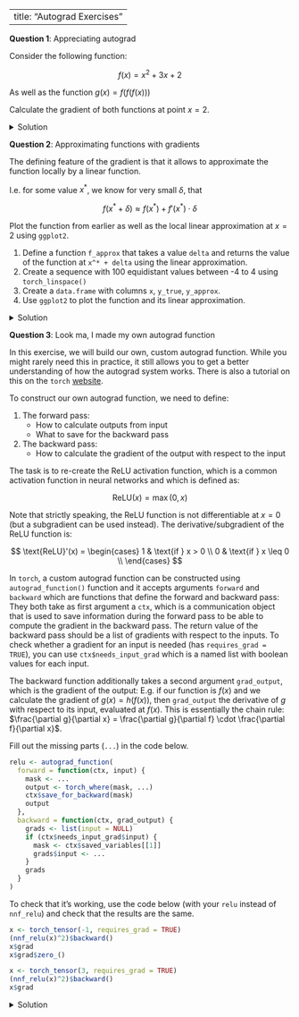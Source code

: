
---
title: "Autograd Exercises"
---


**Question 1**: Appreciating autograd

Consider the following function:

$$
f(x) = x^2 + 3x + 2
$$

As well as the function $g(x) = f(f(f(x)))$

Calculate the gradient of both functions at point $x = 2$.

<details>
<summary>Solution</summary>

```r
library(torch)
x <- torch_tensor(2, requires_grad = TRUE)
f <- function(x) {
  x^2 + 3 * x + 2
}
g <- function(x) {
  f(f(f(x)))
}

# store the gradient, i.e. f'(2)
f(x)$backward()
grad <- x$grad$clone()
grad

# For another backward pass, we reset the gradient as they otherwise accumulate
x$grad$zero_()

# calculate the gradient of g(x)
g(x)$backward()

# create copy of the gradient
grad2 <- x$grad$clone()
grad2

# Zero gradients for good measure
x$grad$zero_()
```
</details>

**Question 2**: Approximating functions with gradients

The defining feature of the gradient is that it allows to approximate the function locally by a linear function.

I.e. for some value $x^*$, we know for very small $\delta$, that

$$
f(x^* + \delta) \approx f(x^*) + f'(x^*) \cdot \delta
$$

Plot the function from earlier as well as the local linear approximation at $x = 2$ using `ggplot2`.

1. Define a function `f_approx` that takes a value `delta` and returns the value of the function at `x^* + delta` using the linear approximation.
2. Create a sequence with 100 equidistant values between -4 to 4  using `torch_linspace()`
3. Create a `data.frame` with columns `x`, `y_true`, `y_approx`.
4. Use `ggplot2` to plot the function and its linear approximation.


<details>
<summary>Solution</summary>

```r
library(ggplot2)
x <- x$detach() # no need to track gradients anymore
deltas <- torch_linspace(-4, 4, 100)
y_true <- f(x + deltas)
y_approx <- f(x) + grad * deltas

d <- data.frame(x = as_array(deltas), y_true = as_array(y_true), y_approx = as_array(y_approx))

ggplot(d, aes(x = x)) +
  geom_line(aes(y = y_true, color = "True function")) +
  geom_line(aes(y = y_approx, color = "Linear approximation")) +
  theme_minimal() +
  labs(
    title = "Gradient as a local linear approximation",
    y = "f(x)",
    x = "x",
    colour = ""
  )
```

</details>


**Question 3**: Look ma, I made my own autograd function

In this exercise, we will build our own, custom autograd function.
While you might rarely need this in practice, it still allows you to get a better understanding of how the autograd system works.
There is also a tutorial on this on the `torch` [website](https://torch.mlverse.org/docs/articles/extending-autograd).

To construct our own autograd function, we need to define:

1. The forward pass:
   - How to calculate outputs from input
   - What to save for the backward pass

2. The backward pass:
   - How to calculate the gradient of the output with respect to the input

The task is to re-create the ReLU activation function, which is a common activation function in neural networks and which is defined as:

$$
\text{ReLU}(x) = \max(0, x)
$$

Note that strictly speaking, the ReLU function is not differentiable at $x = 0$ (but a subgradient can be used instead).
The derivative/subgradient of the ReLU function is:

$$
\text{ReLU}'(x) = \begin{cases}
1 & \text{if } x > 0 \\
0 & \text{if } x \leq 0 \\
\end{cases}
$$

In `torch`, a custom autograd function can be constructed using `autograd_function()` function and it accepts arguments `forward` and `backward` which are functions that define the forward and backward pass:
They both take as first argument a `ctx`, which is a communication object that is used to save information during the forward pass to be able to compute the gradient in the backward pass.
The return value of the backward pass should be a list of gradients with respect to the inputs.
To check whether a gradient for an input is needed (has `requires_grad = TRUE`), you can use `ctx$needs_input_grad` which is a named list with boolean values for each input.

The backward function additionally takes a second argument `grad_output`, which is the gradient of the output:
E.g. if our function is $f(x)$ and we calculate the gradient of $g(x) = h(f(x))$, then `grad_output` the derivative of $g$ with respect to its input, evaluated at $f(x)$.
This is essentially the chain rule: $\frac{\partial g}{\partial x} = \frac{\partial g}{\partial f} \cdot \frac{\partial f}{\partial x}$.

Fill out the missing parts (`...`) in the code below.

```r
relu <- autograd_function(
  forward = function(ctx, input) {
    mask <- ...
    output <- torch_where(mask, ...)
    ctx$save_for_backward(mask)
    output
  },
  backward = function(ctx, grad_output) {
    grads <- list(input = NULL)
    if (ctx$needs_input_grad$input) {
      mask <- ctx$saved_variables[[1]]
      grads$input <- ...
    }
    grads
  }
)
```

To check that it's working, use the code below (with your `relu` instead of `nnf_relu`) and check that the results are the same.

```r
x <- torch_tensor(-1, requires_grad = TRUE)
(nnf_relu(x)^2)$backward()
x$grad
x$grad$zero_()

x <- torch_tensor(3, requires_grad = TRUE)
(nnf_relu(x)^2)$backward()
x$grad
```


<details>
<summary>Solution</summary>

```r
relu <- autograd_function(
  forward = function(ctx, input) {
    mask <- input > 0
    output <- torch_where(mask, input, torch_tensor(0))
    ctx$save_for_backward(mask)
    output
  },
  backward = function(ctx, grad_output) {
    grads <- list(input = NULL)
    if (ctx$needs_input_grad$input) {
      mask <- ctx$saved_variables[[1]]
      grads$input <- grad_output * mask
    }
    grads
  }
)

x <- torch_tensor(-1, requires_grad = TRUE)
(relu(x)^2)$backward()
x$grad
x$grad$zero_()

x <- torch_tensor(3, requires_grad = TRUE)
(relu(x)^2)$backward()
x$grad
```
